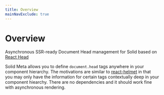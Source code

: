 ```yaml
---
title: Overview
mainNavExclude: true
---
```


# Overview

Asynchronous SSR-ready Document Head management for Solid based on [React Head](https://github.com/tizmagik/react-head)

Solid Meta allows you to define `document.head` tags anywhere in your component hierarchy. The motivations are similar to [react-helmet](https://github.com/nfl/react-helmet) in that you may only have the information for certain tags contextually deep in your component hiearchy. There are no dependencies and it should work fine with asynchronous rendering.
